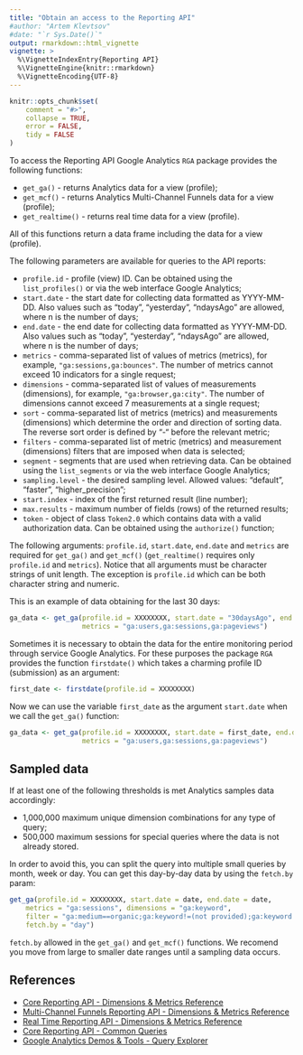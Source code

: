 ```yaml
---
title: "Obtain an access to the Reporting API"
#author: "Artem Klevtsov"
#date: "`r Sys.Date()`"
output: rmarkdown::html_vignette
vignette: >
  %\VignetteIndexEntry{Reporting API}
  %\VignetteEngine{knitr::rmarkdown}
  %\VignetteEncoding{UTF-8}
---
```


```r
knitr::opts_chunk$set(
    comment = "#>",
    collapse = TRUE,
    error = FALSE,
    tidy = FALSE
)
```
 
To access the Reporting API Google Analytics `RGA` package provides the following functions:

* `get_ga()` - returns Analytics data for a view (profile);
* `get_mcf()` - returns Analytics Multi-Channel Funnels data for a view (profile);
* `get_realtime()` - returns real time data for a view (profile).

All of this functions return a data frame including the data for a view (profile).

The following parameters are available for queries to the API reports:

* `profile.id` - profile (view) ID. Can be obtained using the `list_profiles()` or via the web interface Google Analytics;
* `start.date` - the start date for collecting data formatted as YYYY-MM-DD. Also values such as "today", "yesterday", "ndaysAgo" are allowed, where n is the number of days;
* `end.date` - the end date for collecting data formatted as YYYY-MM-DD. Also values such as "today", "yesterday", "ndaysAgo" are allowed, where n is the number of days;
* `metrics` -  comma-separated list of values ​​of metrics (metrics), for example, `"ga:sessions,ga:bounces"`. The number of metrics cannot exceed 10 indicators for a single request;
* `dimensions` - comma-separated list of values ​​of measurements (dimensions), for example, `"ga:browser,ga:city"`. The number of dimensions cannot exceed 7 measurements at a single request;
* `sort` - comma-separated list of metrics (metrics) and measurements (dimensions) which determine the order and direction of sorting data. The reverse sort order is defined by “-“ before the relevant metric;
* `filters` - comma-separated list of metric (metrics) and measurement (dimensions) filters that are imposed when data is selected;
* `segment` - segments that are used when retrieving data. Can be obtained using the `list_segments` or via the web interface Google Analytics;
* `sampling.level` - the desired sampling level. Allowed values: "default", "faster", "higher_precision";
* `start.index` - index of the first returned result (line number);
* `max.results` - maximum number of fields (rows) of the returned results;
* `token` - object of class `Token2.0` which contains data with a valid authorization data. Can be obtained using the `authorize()` function;

The following arguments: `profile.id`, `start.date`, `end.date` and `metrics` are required for `get_ga()` and `get_mcf()` (`get_realtime()` requires only `profile.id` and `metrics`). Notice that all arguments must be character strings of unit length. The exception is `profile.id` which can be both character string and numeric.

This is an example of data obtaining for the last 30 days:

```r
ga_data <- get_ga(profile.id = XXXXXXXX, start.date = "30daysAgo", end.date = "yesterday",
                  metrics = "ga:users,ga:sessions,ga:pageviews")
```

Sometimes it is necessary to obtain the data for the entire monitoring period through service Google Analytics. For these purposes the package `RGA` provides the function `firstdate()` which takes a charming profile ID (submission) as an argument:

```r
first_date <- firstdate(profile.id = XXXXXXXX)
```

Now we can use the variable `first_date` as the argument `start.date` when we call the `get_ga()` function:

```r
ga_data <- get_ga(profile.id = XXXXXXXX, start.date = first_date, end.date = "yesterday",
                  metrics = "ga:users,ga:sessions,ga:pageviews")
```

## Sampled data

If at least one of the following thresholds is met Analytics samples data accordingly:

* 1,000,000 maximum unique dimension combinations for any type of query;
* 500,000 maximum sessions for special queries where the data is not already stored.

In order to avoid this, you can split the query into multiple small queries by month, week or day. You can get this day-by-day data by using the `fetch.by` param:

```r
get_ga(profile.id = XXXXXXXX, start.date = date, end.date = date,
    metrics = "ga:sessions", dimensions = "ga:keyword",
    filter = "ga:medium==organic;ga:keyword!=(not provided);ga:keyword!=(not set)",
    fetch.by = "day")
```

`fetch.by` allowed in the `get_ga()` and `get_mcf()` functions. We recomend you move from large to smaller date ranges until a sampling data occurs.

## References

- [Core Reporting API - Dimensions & Metrics Reference](https://developers.google.com/analytics/devguides/reporting/core/dimsmets)
- [Multi-Channel Funnels Reporting API - Dimensions & Metrics Reference](https://developers.google.com/analytics/devguides/reporting/mcf/dimsmets/)
- [Real Time Reporting API - Dimensions & Metrics Reference](https://developers.google.com/analytics/devguides/reporting/realtime/dimsmets/)
- [Core Reporting API - Common Queries](https://developers.google.com/analytics/devguides/reporting/core/v3/common-queries)
- [Google Analytics Demos & Tools - Query Explorer](https://ga-dev-tools.appspot.com/explorer/)
